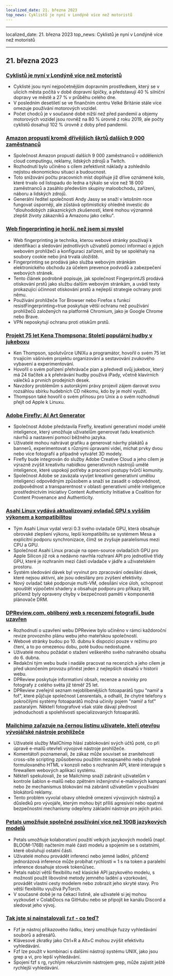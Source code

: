 ```yaml
---
localized_date: 21. března 2023
top_news: Cyklistů je nyní v Londýně více než motoristů
---
```


---

localized_date: 21. března 2023
top_news: Cyklistů je nyní v Londýně více než motoristů

---



<CallToAction />

<Steps>

## 21. března 2023

### [Cyklistů je nyní v Londýně více než motoristů](https://www.forbes.com/sites/carltonreid/2023/03/01/cyclists-now-outnumber-motorists-in-city-of-london/?ref=hackernewsgpt.com)

- Cyklisté jsou nyní nejpočetnějším dopravním prostředkem, který se v ulicích města počítá v době dopravní špičky, a představují 40 % silniční dopravy ve městě a 27 % v průběhu celého dne.
- V posledním desetiletí se ve finančním centru Velké Británie stále více omezuje používání motorových vozidel.
- Počet chodců je v současné době nižší než před pandemií a objemy motorových vozidel jsou rovněž na 80 % úrovně z roku 2019, ale počty cyklistů dosahují 102 % úrovně z doby před pandemií.

### [Amazon propustí kromě dřívějších škrtů dalších 9 000 zaměstnanců](https://www.cnbc.com/2023/03/20/amazon-layoffs-company-to-cut-off-9000-more-workers.html?ref=hackernewsgpt.com)

- Společnost Amazon propustí dalších 9 000 zaměstnanců v odděleních cloud computingu, reklamy, lidských zdrojů a Twitch.
- Rozhodnutí bylo učiněno s cílem zefektivnit náklady a zohlednilo nejistou ekonomickou situaci a budoucnost.
- Toto snižování počtu pracovních míst doplňuje již dříve oznámené kolo, které trvalo od listopadu do ledna a týkalo se více než 18 000 zaměstnanců a zasáhlo především skupiny maloobchodu, zařízení, náboru a lidských zdrojů.
- Generální ředitel společnosti Andy Jassy se snaží v letošním roce fungovat úsporněji, ale zůstává optimistický ohledně investic do "dlouhodobých zákaznických zkušeností, které mohou významně zlepšit životy zákazníků a Amazonu jako celku".

### [Web fingerprinting je horší, než jsem si myslel](https://www.bitestring.com/posts/2023-03-19-web-fingerprinting-is-worse-than-I-thought.html?ref=hackernewsgpt.com)

- Web fingerprinting je technika, kterou webové stránky používají k identifikaci a sledování jednotlivých uživatelů pomocí informací o jejich webovém prohlížeči a konfiguraci zařízení, aniž by se spoléhaly na soubory cookie nebo jiná trvalá úložiště.
- Fingerprinting se prodává jako služba webovým stránkám elektronického obchodu za účelem prevence podvodů a zabezpečení webových stránek.
- Tento článek podrobně popisuje, jak společnost FingerprintJS prodává otiskování prstů jako službu dalším webovým stránkám, a uvádí testy prokazující účinnost otiskování prstů a nejlepší strategie ochrany proti němu.
- Používání prohlížeče Tor Browser nebo Firefox s funkcí resistFingerprinting=true poskytuje větší ochranu než používání prohlížečů založených na platformě Chromium, jako je Google Chrome nebo Brave.
- VPN neposkytují ochranu proti otiskům prstů.

### [Projekt 75 let Kena Thompsona: Století populární hudby v jukeboxu](https://www.youtube.com/watch?v=kaandEt_pKw&ref=hackernewsgpt.com)

- Ken Thompson, spolutvůrce UNIXu a programátor, hovořil o svém 75 let trvajícím vášnivém projektu organizování a sestavování zvukového vybavení a experimentování.
- Hovořil o svém pořízení přehrávače pian a předvedl svůj jukebox, který má 24 tlačítek a k přehrávání hudby používá iPady, včetně klavírních válečků a prvních prodejních desek.
- Navzdory problémům s autorskými právy projevil zájem darovat svou rozsáhlou sbírku hudebních CD někomu, kdo by je mohl využít.
- Thompson také hovořil o svém přínosu pro Unix a o svém rozhodnutí přejít od Apple k Linuxu.

### [Adobe Firefly: AI Art Generator](https://www.adobe.com/sensei/generative-ai/firefly.html?ref=hackernewsgpt.com)

- Společnost Adobe představila Firefly, kreativní generativní model umělé inteligence, který umožňuje uživatelům generovat řadu kreativních návrhů a nastavení pomocí běžného jazyka.
- Uživatelé mohou nahrávat grafiku a generovat návrhy plakátů a bannerů, experimentovat s různými úpravami videí, míchat prvky dvou nebo více fotografií a případně vytvářet 3D modely.
- Firefly bude integrován do služby Adobe Creative Cloud a jeho cílem je výrazně zvýšit kreativitu nabídkou generativních nástrojů umělé inteligence, které uspokojí potřeby a pracovní postupy tvůrčí komunity.
- Společnost Adobe se zavázala vyvíjet kreativní generativní umělou inteligenci odpovědným způsobem a snaží se zasadit o odpovědnost, zodpovědnost a transparentnost v oblasti generativní umělé inteligence prostřednictvím iniciativy Content Authenticity Initiative a Coalition for Content Provenance and Authenticity.

### [Asahi Linux vydává aktualizovaný ovladač GPU s vyšším výkonem a kompatibilitou](https://asahilinux.org/2023/03/road-to-vulkan/?ref=hackernewsgpt.com)

- Tým Asahi Linux vydal verzi 0.3 svého ovladače GPU, která obsahuje obrovské zlepšení výkonu, lepší kompatibilitu se systémem Mesa a explicitní podporu synchronizace, čímž se zvyšuje paralelismus mezi CPU a GPU.
- Společnost Asahi Linux pracuje na open-source ovladačích GPU pro Apple Silicon již rok a nedávno navrhla rozhraní API pro jednotlivé třídy GPU, které je rozhraním mezi částí ovladače v jádře a uživatelském prostoru.
- Systém sledování dávek byl vyvinut pro zpracování odesílání dávek, které nejsou aktivní, ale jsou odesílány pro zvýšení efektivity.
- Nový ovladač také podporuje multi-VM, odesílání více úloh, schopnost spouštět výpočetní shadery a obsahuje podporu pro příkazy blit, přičemž byly opraveny chyby v bezpečnosti paměti v komponentě plánovače DRM.

### [DPReview.com, oblíbený web s recenzemi fotografií, bude uzavřen](https://www.dpreview.com/news/5901145460/dpreview-com-to-close?ref=hackernewsgpt.com)

- Rozhodnutí o uzavření webu DPReview bylo učiněno v rámci každoroční revize provozního plánu webu jeho mateřskou společností.
- Webové stránky budou po 10. dubnu k dispozici pouze v režimu pro čtení, a to po omezenou dobu, poté budou nedostupné.
- Uživatelé mohou požádat o stažení veškerého svého nahraného obsahu do 6. dubna.
- Redakční tým webu bude i nadále pracovat na recenzích a jeho cílem je před ukončením provozu přinést jeden z nejlepších obsahů v historii webu.
- DPReview poskytuje informativní obsah, recenze a novinky pro fotografy z celého světa již téměř 25 let.
- DPReview zveřejnil seznam nejoblíbenějších fotoaparátů typu "namiř a foť", které půjčuje společnost Lensrentals, a odhalil, že chytré telefony s pokročilými systémy fotoaparátů možná učinily pojem "namiř a foť" zastaralým. Někteří fotografové však stále dávají přednost jednoduchosti a spolehlivosti specializovaných fotoaparátů.

### [Mailchimp zařazuje na černou listinu uživatele, kteří otevřou vývojářské nástroje prohlížeče](http://news.ycombinator.com/item?id=35235732&ref=hackernewsgpt.com)

- Uživatelé služby MailChimp hlásí zablokování svých účtů poté, co při úpravě e-mailů otevřeli vývojové nástroje prohlížeče.
- Komentátoři poznamenali, že zákaz může souviset se zranitelností cross-site scripting způsobenou použitím nezapsaného nebo chybně formulovaného HTML v konzoli nebo s rozhraním API, které interaguje s firewallem webových aplikací systému.
- Někteří spekulovali, že se Mailchimp snaží zabránit uživatelům v kontrole šablon e-mailů nebo zpětném inženýrství e-mailových kampaní nebo že mechanismus blokování má zabránit uživatelům v používání blokátorů reklamy.
- Tento problém vyvolal obavy ohledně omezení vývojových nástrojů a důsledků pro vývojáře, kterým mohou být příliš agresivní nebo opatrné bezpečnostní mechanismy odepřeny základní nástroje pro jejich práci.

### [Petals umožňuje společné používání více než 100B jazykových modelů](https://petals.ml/?ref=hackernewsgpt.com)

- Petals umožňuje kolaborativní použití velkých jazykových modelů (např. BLOOM-176B) načtením malé části modelu a spojením se s ostatními, které obsluhují ostatní části.
- Uživatelé mohou provádět inferenci nebo jemné ladění, přičemž jednorázová inference může probíhat rychlostí ≈ 1 s na token a paralelní inference dosahuje stovek tokenů/sec.
- Petals nabízí větší flexibilitu než klasické API jazykového modelu, s možností použít libovolné metody jemného ladění a vzorkování, provádět vlastní cesty modelem nebo zobrazit jeho skryté stavy. Pro větší flexibilitu využívá PyTorch.
- V současné době je na čekací listině, ale uživatelé si jej mohou vyzkoušet v ColabDocs na GitHubu nebo se připojit ke kanálu Discord a sledovat jeho vývoj.

### [Tak jste si nainstalovali `fzf` - co teď?](https://andrew-quinn.me/fzf/?ref=hackernewsgpt.com)

- Fzf je nástroj příkazového řádku, který umožňuje fuzzy vyhledávání souborů a adresářů.
- Klávesové zkratky jako Ctrl+R a Alt+C mohou zvýšit efektivitu vyhledávání.
- Fzf lze použít v kombinaci s dalšími nástroji systému UNIX, jako jsou grep a vi, pro lepší vyhledávání.
- Spojení fzf s rg, rychlým rekurzivním nástrojem grep, může zajistit ještě rychlejší vyhledávání.

</Steps>
